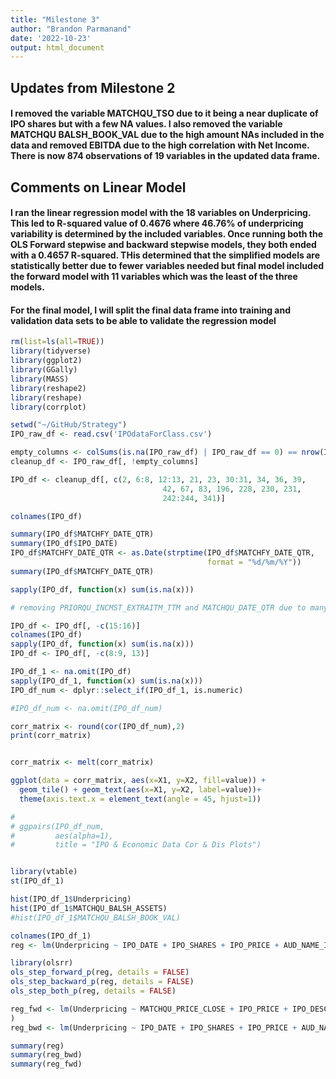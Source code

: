 ```yaml
---
title: "Milestone 3"
author: "Brandon Parmanand"
date: '2022-10-23'
output: html_document
---
```

## Updates from Milestone 2
#### I removed the variable MATCHQU_TSO due to it being a near duplicate of IPO shares but with a few NA values. I also removed the variable MATCHQU BALSH_BOOK_VAL due to the high amount NAs included in the data and removed EBITDA due to the high correlation with Net Income. There is now 874 observations of 19 variables in the updated data frame.

## Comments on Linear Model
#### I ran the linear regression model with the 18 variables on Underpricing. This led to R-squared value of 0.4676 where 46.76% of underpricing variability is determined by the included variables. Once running both the OLS Forward stepwise and backward stepwise models, they both ended with a 0.4657 R-squared. THis determined that the simplified models are statistically better due to fewer variables needed but final model included the forward model with 11 variables which was the least of the three models.


#### For the final model, I will split the final data frame into training and validation data sets to be able to validate the regression model



```r
rm(list=ls(all=TRUE))
library(tidyverse)
library(ggplot2)
library(GGally)
library(MASS) 
library(reshape2) 
library(reshape) 
library(corrplot)
```

```r



setwd("~/GitHub/Strategy")
IPO_raw_df <- read.csv('IPOdataForClass.csv')

empty_columns <- colSums(is.na(IPO_raw_df) | IPO_raw_df == 0) == nrow(IPO_raw_df)
cleanup_df <- IPO_raw_df[, !empty_columns]

IPO_df <- cleanup_df[, c(2, 6:8, 12:13, 21, 23, 30:31, 34, 36, 39,
                                  42, 67, 83, 196, 228, 230, 231,
                                  242:244, 341)]

colnames(IPO_df)

summary(IPO_df$MATCHFY_DATE_QTR)
summary(IPO_df$IPO_DATE)
IPO_df$MATCHFY_DATE_QTR <- as.Date(strptime(IPO_df$MATCHFY_DATE_QTR, 
                                            format = "%d/%m/%Y"))
summary(IPO_df$MATCHFY_DATE_QTR)

sapply(IPO_df, function(x) sum(is.na(x)))

# removing PRIORQU_INCMST_EXTRAITM_TTM and MATCHQU_DATE_QTR due to many NAs

IPO_df <- IPO_df[, -c(15:16)]
colnames(IPO_df)
sapply(IPO_df, function(x) sum(is.na(x)))
IPO_df <- IPO_df[, -c(8:9, 13)]

IPO_df_1 <- na.omit(IPO_df)
sapply(IPO_df_1, function(x) sum(is.na(x)))
IPO_df_num <- dplyr::select_if(IPO_df_1, is.numeric)

#IPO_df_num <- na.omit(IPO_df_num)

corr_matrix <- round(cor(IPO_df_num),2)
print(corr_matrix)


corr_matrix <- melt(corr_matrix)

ggplot(data = corr_matrix, aes(x=X1, y=X2, fill=value)) + 
  geom_tile() + geom_text(aes(x=X1, y=X2, label=value))+
  theme(axis.text.x = element_text(angle = 45, hjust=1))

# 
# ggpairs(IPO_df_num,
#         aes(alpha=1),
#         title = "IPO & Economic Data Cor & Dis Plots")


library(vtable)
st(IPO_df_1)

hist(IPO_df_1$Underpricing)
hist(IPO_df_1$MATCHQU_BALSH_ASSETS)
#hist(IPO_df_1$MATCHQU_BALSH_BOOK_VAL)

```




```r
colnames(IPO_df_1)
reg <- lm(Underpricing ~ IPO_DATE + IPO_SHARES + IPO_PRICE + AUD_NAME_IPO_DATE + IPO_DESC + MATCHQU_PRICE_CLOSE + MATCHQU_BALSH_ASSETS + MATCHQU_INCMST_REV_TTM + MATCHQU_INCMST_NETINC_TTM + MATCHQU_CSHFLST_OP_ACT_TTM + IPO_TYPE + BUS_STATE + BUS_STATE_REGION + BUS_STATE_COUNTRY + IS_IN_SP500 + IS_IN_NASDAQ_COMPOSITE + IS_IN_RUSSELL_2000 + EGC_IS_EMERGING_COMPANY, data = IPO_df_1)

library(olsrr)
ols_step_forward_p(reg, details = FALSE)
ols_step_backward_p(reg, details = FALSE)
ols_step_both_p(reg, details = FALSE)

reg_fwd <- lm(Underpricing ~ MATCHQU_PRICE_CLOSE + IPO_PRICE + IPO_DESC + AUD_NAME_IPO_DATE + IS_IN_RUSSELL_2000 + BUS_STATE + IPO_SHARES + IS_IN_SP500 + IPO_TYPE + EGC_IS_EMERGING_COMPANY + IPO_DATE, data = IPO_df_1
)
reg_bwd <- lm(Underpricing ~ IPO_DATE + IPO_SHARES + IPO_PRICE + AUD_NAME_IPO_DATE + IPO_DESC + MATCHQU_PRICE_CLOSE + IPO_TYPE + BUS_STATE + BUS_STATE_REGION + BUS_STATE_COUNTRY + IS_IN_SP500 + IS_IN_RUSSELL_2000 + EGC_IS_EMERGING_COMPANY, data = IPO_df_1)
```




```r
summary(reg)
summary(reg_bwd)
summary(reg_fwd)
```

